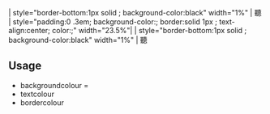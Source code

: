 <includeonly>| style="border-bottom:1px solid {{{bordercolour|gray}}}; background-color:black" width="1%" | 聽
| style="padding:0 .3em; background-color:{{{backgroundcolour|silver}}}; border:solid 1px {{{bordercolour|gray}}}; text-align:center; color:{{{textcolour|#000000}}};" width="23.5%"| {{{1|Tab 2}}}
| style="border-bottom:1px solid {{{bordercolour|gray}}}; background-color:black" width="1%" | 聽
</includeonly><noinclude>

==Usage==
*backgroundcolour = 
*textcolour
*bordercolour
</noinclude>